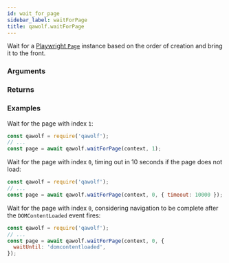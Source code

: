 ```yaml
---
id: wait_for_page
sidebar_label: waitForPage
title: qawolf.waitForPage
---
```



<Syntax code="waitForPage(context, index[, options])" />

Wait for a [Playwright `Page`](https://github.com/microsoft/playwright/blob/master/docs/api.md#class-page) instance based on the order of creation and bring it to the front.

### Arguments

<ArgumentWaitForPage />

### Returns

<ReturnPage />

### Examples

Wait for the page with index `1`:

```js
const qawolf = require('qawolf');
// ...
const page = await qawolf.waitForPage(context, 1);
```

Wait for the page with index `0`, timing out in 10 seconds if the page does not load:

```js
const qawolf = require('qawolf');
// ...
const page = await qawolf.waitForPage(context, 0, { timeout: 10000 });
```

Wait for the page with index `0`, considering navigation to be complete after the `DOMContentLoaded` event fires:

```js
const qawolf = require('qawolf');
// ...
const page = await qawolf.waitForPage(context, 0, {
  waitUntil: 'domcontentloaded',
});
```
